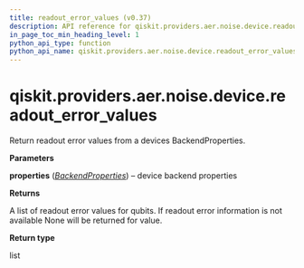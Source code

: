 ```yaml
---
title: readout_error_values (v0.37)
description: API reference for qiskit.providers.aer.noise.device.readout_error_values in qiskit v0.37
in_page_toc_min_heading_level: 1
python_api_type: function
python_api_name: qiskit.providers.aer.noise.device.readout_error_values
---
```


<span id="qiskit-providers-aer-noise-device-readout-error-values" />

# qiskit.providers.aer.noise.device.readout\_error\_values

<Function id="qiskit.providers.aer.noise.device.readout_error_values" isDedicatedPage={true} github="https://github.com/qiskit/qiskit-aer/tree/stable/0.10/qiskit/providers/aer/noise/device/parameters.py" signature="readout_error_values(properties)">
  Return readout error values from a devices BackendProperties.

  **Parameters**

  **properties** ([*BackendProperties*](qiskit.providers.models.BackendProperties "qiskit.providers.models.BackendProperties")) – device backend properties

  **Returns**

  A list of readout error values for qubits. If readout error information is not available None will be returned for value.

  **Return type**

  list
</Function>

